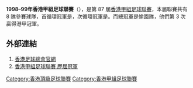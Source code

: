 '''1998–99年香港甲組足球聯賽'''（{{lang-en|Hong Kong First Division Football League}}），是第 87 屆[[香港甲組足球聯賽|香港甲組足球聯賽]]，本屆聯賽共有 8 隊參賽球隊，首循環冠軍是{{fc|愉園}}，次循環冠軍是{{fc|南華}}。而總冠軍是愉園隊，他們第 3 次贏得港甲冠軍。

== 外部連結 ==
#[https://www.hkfa.com/ 香港足球總會官網]{{Wayback|url=https://www.hkfa.com/ |date=20190103174738 }}
#[http://www.rsssf.com/tablesh/hkchamp.html 香港甲組足球聯賽 歷屆冠軍]{{Wayback|url=http://www.rsssf.com/tablesh/hkchamp.html |date=20120205190654 }}

{{港甲賽季}}

[[Category:香港頂級足球聯賽|Category:香港頂級足球聯賽]]
[[Category:香港甲組足球聯賽|Category:香港甲組足球聯賽]]


{{soccer-stub}}
